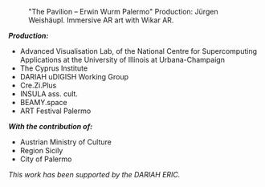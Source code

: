 <Figure src="/assets/content/assets/en/resources/events/use-of-ict-for-community-building-actions-towards-the-reactivation-of-urban-heritagescapes-in-south-european-cities/sessions/6/wurm.png">
  "The Pavilion – Erwin Wurm Palermo" Production: Jürgen Weishäupl. Immersive AR art with Wikar AR.
</Figure>

***Production:***

* Advanced Visualisation Lab, of the National Centre for Supercomputing Applications at the University of Illinois at Urbana-Champaign
* The Cyprus Institute
* DARIAH uDIGISH Working Group
* Cre.Zi.Plus
* INSULA ass. cult.
* BEAMY.space
* ART Festival Palermo

***With the contribution of:***

* Austrian Ministry of Culture
* Region Sicily
* City of Palermo

*This work has been supported by the DARIAH ERIC.*
